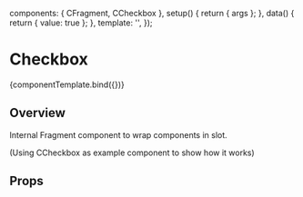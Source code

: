 
<Meta title="Components/Low Level/Fragment" component={CFragment} />

<!--- Component template -->

  components: { CFragment, CCheckbox },
  setup() {
    return { args };
  },
  data() {
    return { value: true };
  },
  template:
    '<CFragment v-bind="args"><CCheckbox v-bind="args" :wrap="false" v-model="value"></CCheckbox></CFragment>',
});

<!--- Component documentation -->

# Checkbox

<Canvas withSource="open">
  <Story name="Overview">{componentTemplate.bind({})}</Story>
</Canvas>

## Overview

Internal Fragment component to wrap components in slot.

(Using CCheckbox as example component to show how it works)

## Props

<ArgsTable story="Overview" />
